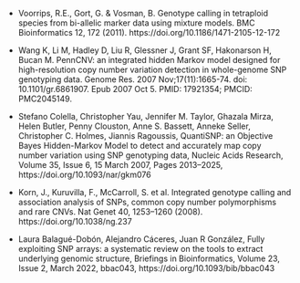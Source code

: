 * Voorrips, R.E., Gort, G. & Vosman, B. Genotype calling in tetraploid species from bi-allelic marker data using mixture models. BMC Bioinformatics 12, 172 (2011). https://doi.org/10.1186/1471-2105-12-172

* Wang K, Li M, Hadley D, Liu R, Glessner J, Grant SF, Hakonarson H, Bucan M. PennCNV: an integrated hidden Markov model designed for high-resolution copy number variation detection in whole-genome SNP genotyping data. Genome Res. 2007 Nov;17(11):1665-74. doi: 10.1101/gr.6861907. Epub 2007 Oct 5. PMID: 17921354; PMCID: PMC2045149.

* Stefano Colella, Christopher Yau, Jennifer M. Taylor, Ghazala Mirza, Helen Butler, Penny Clouston, Anne S. Bassett, Anneke Seller, Christopher C. Holmes, Jiannis Ragoussis, QuantiSNP: an Objective Bayes Hidden-Markov Model to detect and accurately map copy number variation using SNP genotyping data, Nucleic Acids Research, Volume 35, Issue 6, 15 March 2007, Pages 2013–2025, https://doi.org/10.1093/nar/gkm076

* Korn, J., Kuruvilla, F., McCarroll, S. et al. Integrated genotype calling and association analysis of SNPs, common copy number polymorphisms and rare CNVs. Nat Genet 40, 1253–1260 (2008). https://doi.org/10.1038/ng.237

* Laura Balagué-Dobón, Alejandro Cáceres, Juan R González, Fully exploiting SNP arrays: a systematic review on the tools to extract underlying genomic structure, Briefings in Bioinformatics, Volume 23, Issue 2, March 2022, bbac043, https://doi.org/10.1093/bib/bbac043